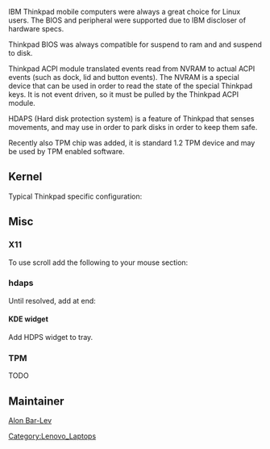 
IBM Thinkpad mobile computers were always a great choice for Linux users. The BIOS and peripheral were supported due to IBM discloser of hardware specs.

Thinkpad BIOS was always compatible for suspend to ram and and suspend to disk.

Thinkpad ACPI module translated events read from NVRAM to actual ACPI events (such as dock, lid and button events). The NVRAM is a special device that
can be used in order to read the state of the special Thinkpad keys. It is not event driven, so it must be pulled by
the Thinkpad ACPI module.

HDAPS (Hard disk protection system) is a feature of Thinkpad that senses movements, and may use in order to park disks in order to keep them safe.

Recently also TPM chip was added, it is standard 1.2 TPM device and may be used by TPM enabled software.

== Kernel ==

Typical Thinkpad specific configuration:

{{Kernel||<pre>
  Power management and ACPI options  --->
    [*] Suspend to RAM and standby
    [*] Hibernation (aka 'suspend to disk')
    [*] Run-time PM core functionality
    [*] ACPI (Advanced Configuration and Power Interface) Support  --->
      <M>   AC Adapter
      <M>   Battery
      -*-   Button
      -*-   Video
      <M>   Fan
      [*]   Dock
      <M>   Processor
      <M>   Thermal Zone
    CPU Frequency scaling  --->
      [*] CPU Frequency scaling
      <M>   CPU frequency translation statistics
      [*]     CPU frequency translation statistics details
      Default CPUFreq governor (performance)  --->
      -*-   'performance' governor
      <M>   'powersave' governor
      <M>   'userspace' governor for userspace frequency scaling
      <M>   'ondemand' cpufreq policy governor
      <M>   'conservative' cpufreq governor
      x86 CPU frequency scaling drivers  --->
        <M> ACPI Processor P-States drivers
    -*- CPU idle PM support
    [*]   Cpuidle Driver for Intel Processors
  Device Drivers  --->
    Character devices  --->
      <M> TPM Hardware Support  --->
        <M>   TPM Interface Specification 1.2 Interface
    [*] X86 Platform Specific Device Drivers  --->
      <M>   ThinkPad ACPI Laptop Extras 
      [*]     Console audio control ALSA interface
      [*]     Allow control of important LEDs (unsafe)
      [*]     Video output control support
      [*]     Support NVRAM polling for hot keys
</pre>}}

{{File|/etc/conf.d/modules|<pre>
modules="${modules} thinkpad_acpi"

modules="${modules}
ac
battery
fan
processor
thermal
coretemp
"

modules="${modules}
acpi-cpufreq
cpufreq-conservative
cpufreq-ondemand
cpufreq-powersave
"</pre>}}

== Misc ==

=== X11 ===

To use scroll add the following to your mouse section:

{{File|/etc/X11/xorg.conf|<pre>
        Option          "Buttons"               "3"
        Option          "EmulateWheel"
        Option          "EmulateWheelButton"    "2"
</pre>}}

=== hdaps ===

{{File|/etc/portage/package.use/thinkpad.conf|<pre>
app-laptop/tp_smapi hdaps
</pre>}}

{{Root|emerge app-laptop/tp_smapi app-laptop/hdapsd}}

Until {{Bug|392475}} resolved, add at end:
{{File|/etc/conf.d/hdapsd|<pre>
OPTIONS="${OPTIONS} -l"
</pre>}}

{{Root|rc-update add hdapsd default}}
{{Root|/etc/init.d/hdapsd start}}

==== KDE widget ====

{{Root|emerge hdaps_monitor}}

Add HDPS widget to tray.

=== TPM ===

TODO

== Maintainer ==

[[User:Alonbl|Alon Bar-Lev]]

{{AuthorList|{{Author|Alon Bar-Lev|2011-11-25|type=original}}}}

[[Category:Lenovo_Laptops]]